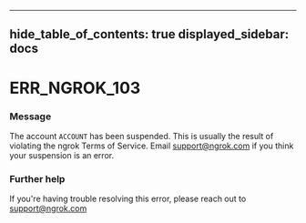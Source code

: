 

---
hide_table_of_contents: true
displayed_sidebar: docs
---


# ERR_NGROK_103

### Message
The account `ACCOUNT` has been suspended.
This is usually the result of violating the ngrok Terms of Service.
Email support@ngrok.com if you think your suspension is an error.

<ErrorDetails />



### Further help
If you're having trouble resolving this error, please reach out to [support@ngrok.com](mailto:support@ngrok.com?subject=Help%20with%20ERR_NGROK_103)

